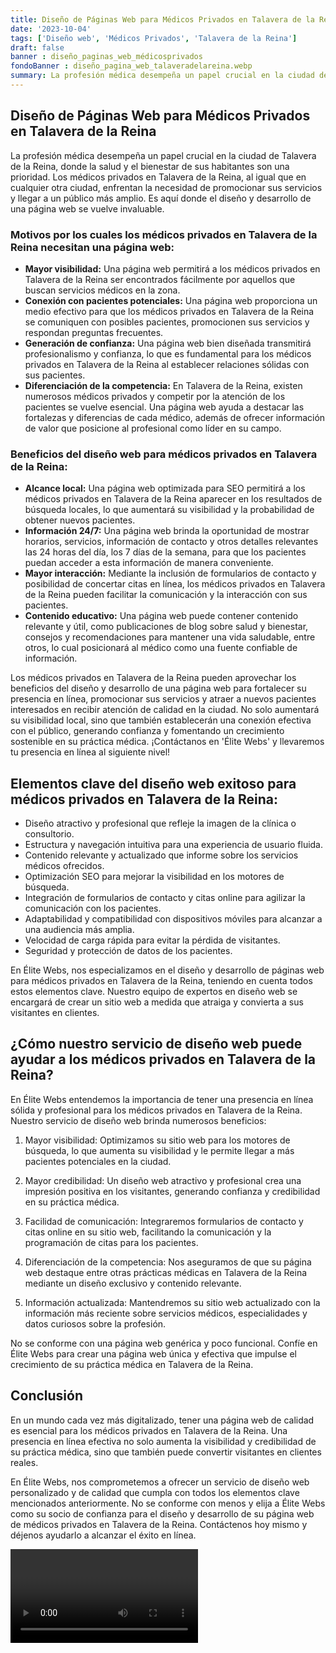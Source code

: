 ```yaml
---
title: Diseño de Páginas Web para Médicos Privados en Talavera de la Reina
date: '2023-10-04'
tags: ['Diseño web', 'Médicos Privados', 'Talavera de la Reina']
draft: false
banner : diseño_paginas_web_médicosprivados
fondoBanner : diseño_pagina_web_talaveradelareina.webp
summary: La profesión médica desempeña un papel crucial en la ciudad de Talavera de la Reina, donde la salud y el bienestar de sus habitantes son una prioridad. Los médicos privados en Talavera de la Reina, al igual que en cualquier otra ciudad, enfrentan la necesidad de promocionar sus servicios y llegar a un público más amplio. Es aquí donde el diseño y desarrollo de una página web se vuelve invaluable.
---
```


## Diseño de Páginas Web para Médicos Privados en Talavera de la Reina

La profesión médica desempeña un papel crucial en la ciudad de Talavera de la Reina, donde la salud y el bienestar de sus habitantes son una prioridad. Los médicos privados en Talavera de la Reina, al igual que en cualquier otra ciudad, enfrentan la necesidad de promocionar sus servicios y llegar a un público más amplio. Es aquí donde el diseño y desarrollo de una página web se vuelve invaluable.

### Motivos por los cuales los médicos privados en Talavera de la Reina necesitan una página web:

* **Mayor visibilidad:** Una página web permitirá a los médicos privados en Talavera de la Reina ser encontrados fácilmente por aquellos que buscan servicios médicos en la zona.
* **Conexión con pacientes potenciales:** Una página web proporciona un medio efectivo para que los médicos privados en Talavera de la Reina se comuniquen con posibles pacientes, promocionen sus servicios y respondan preguntas frecuentes.
* **Generación de confianza:** Una página web bien diseñada transmitirá profesionalismo y confianza, lo que es fundamental para los médicos privados en Talavera de la Reina al establecer relaciones sólidas con sus pacientes.
* **Diferenciación de la competencia:** En Talavera de la Reina, existen numerosos médicos privados y competir por la atención de los pacientes se vuelve esencial. Una página web ayuda a destacar las fortalezas y diferencias de cada médico, además de ofrecer información de valor que posicione al profesional como líder en su campo.

### Beneficios del diseño web para médicos privados en Talavera de la Reina:

* **Alcance local:** Una página web optimizada para SEO permitirá a los médicos privados en Talavera de la Reina aparecer en los resultados de búsqueda locales, lo que aumentará su visibilidad y la probabilidad de obtener nuevos pacientes.
* **Información 24/7:** Una página web brinda la oportunidad de mostrar horarios, servicios, información de contacto y otros detalles relevantes las 24 horas del día, los 7 días de la semana, para que los pacientes puedan acceder a esta información de manera conveniente.
* **Mayor interacción:** Mediante la inclusión de formularios de contacto y posibilidad de concertar citas en línea, los médicos privados en Talavera de la Reina pueden facilitar la comunicación y la interacción con sus pacientes.
* **Contenido educativo:** Una página web puede contener contenido relevante y útil, como publicaciones de blog sobre salud y bienestar, consejos y recomendaciones para mantener una vida saludable, entre otros, lo cual posicionará al médico como una fuente confiable de información.

Los médicos privados en Talavera de la Reina pueden aprovechar los beneficios del diseño y desarrollo de una página web para fortalecer su presencia en línea, promocionar sus servicios y atraer a nuevos pacientes interesados en recibir atención de calidad en la ciudad. No solo aumentará su visibilidad local, sino que también establecerán una conexión efectiva con el público, generando confianza y fomentando un crecimiento sostenible en su práctica médica. ¡Contáctanos en 'Élite Webs' y llevaremos tu presencia en línea al siguiente nivel!

<GifSeo />

<Cta />

## Elementos clave del diseño web exitoso para médicos privados en Talavera de la Reina:

- Diseño atractivo y profesional que refleje la imagen de la clínica o consultorio.
- Estructura y navegación intuitiva para una experiencia de usuario fluida.
- Contenido relevante y actualizado que informe sobre los servicios médicos ofrecidos.
- Optimización SEO para mejorar la visibilidad en los motores de búsqueda.
- Integración de formularios de contacto y citas online para agilizar la comunicación con los pacientes.
- Adaptabilidad y compatibilidad con dispositivos móviles para alcanzar a una audiencia más amplia.
- Velocidad de carga rápida para evitar la pérdida de visitantes.
- Seguridad y protección de datos de los pacientes.

En Élite Webs, nos especializamos en el diseño y desarrollo de páginas web para médicos privados en Talavera de la Reina, teniendo en cuenta todos estos elementos clave. Nuestro equipo de expertos en diseño web se encargará de crear un sitio web a medida que atraiga y convierta a sus visitantes en clientes.

## ¿Cómo nuestro servicio de diseño web puede ayudar a los médicos privados en Talavera de la Reina?

En Élite Webs entendemos la importancia de tener una presencia en línea sólida y profesional para los médicos privados en Talavera de la Reina. Nuestro servicio de diseño web brinda numerosos beneficios:

1. Mayor visibilidad: Optimizamos su sitio web para los motores de búsqueda, lo que aumenta su visibilidad y le permite llegar a más pacientes potenciales en la ciudad.

2. Mayor credibilidad: Un diseño web atractivo y profesional crea una impresión positiva en los visitantes, generando confianza y credibilidad en su práctica médica.

3. Facilidad de comunicación: Integraremos formularios de contacto y citas online en su sitio web, facilitando la comunicación y la programación de citas para los pacientes.

4. Diferenciación de la competencia: Nos aseguramos de que su página web destaque entre otras prácticas médicas en Talavera de la Reina mediante un diseño exclusivo y contenido relevante.

5. Información actualizada: Mantendremos su sitio web actualizado con la información más reciente sobre servicios médicos, especialidades y datos curiosos sobre la profesión.

No se conforme con una página web genérica y poco funcional. Confíe en Élite Webs para crear una página web única y efectiva que impulse el crecimiento de su práctica médica en Talavera de la Reina.

## Conclusión

En un mundo cada vez más digitalizado, tener una página web de calidad es esencial para los médicos privados en Talavera de la Reina. Una presencia en línea efectiva no solo aumenta la visibilidad y credibilidad de su práctica médica, sino que también puede convertir visitantes en clientes reales.

En Élite Webs, nos comprometemos a ofrecer un servicio de diseño web personalizado y de calidad que cumpla con todos los elementos clave mencionados anteriormente. No se conforme con menos y elija a Élite Webs como su socio de confianza para el diseño y desarrollo de su página web de médicos privados en Talavera de la Reina. Contáctenos hoy mismo y déjenos ayudarlo a alcanzar el éxito en línea.

<Video />

<CtaBot job='Médicos Privados' city='Talavera de la Reina'/>

<Gmaps query='Talavera de la Reina+españa+maps' />